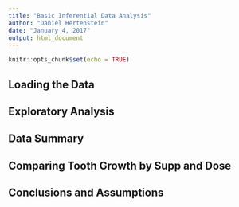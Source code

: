 ```yaml
---
title: "Basic Inferential Data Analysis"
author: "Daniel Hertenstein"
date: "January 4, 2017"
output: html_document
---
```


```r
knitr::opts_chunk$set(echo = TRUE)
```

## Loading the Data

## Exploratory Analysis

## Data Summary

## Comparing Tooth Growth by Supp and Dose

## Conclusions and Assumptions